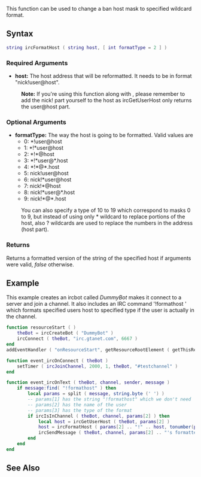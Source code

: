 {{ml_birc}}

This function can be used to change a ban host mask to specified wildcard format.

==Syntax== 
<syntaxhighlight lang="lua">
string ircFormatHost ( string host, [ int formatType = 2 ] )
</syntaxhighlight> 

===Required Arguments=== 
*'''host:''' The host address that will be reformatted. It needs to be in format "nick!user@host".
:'''Note:''' If you're using this function along with {{ml_birc|ircGetUserHost}}, please remember to add the nick! part yourself to the host as ircGetUserHost only returns the user@host part.

===Optional Arguments===
{{OptionalArg}}
*'''formatType:''' The way the host is going to be formatted. Valid values are
**0: *!user@host
**1: *!*user@host
**2: *!*@host
**3: *!*user@*.host
**4: *!*@*.host
**5: nick!user@host
**6: nick!*user@host
**7: nick!*@host
**8: nick!*user@*.host
**9: nick!*@*.host
:You can also specify a type of 10 to 19 which correspond to masks 0 to 9, but instead of using only * wildcard to replace portions of the host, also ? wildcards are used to replace the numbers in the address (host part).

===Returns===
Returns a formatted version of the string of the specified host if arguments were valid, ''false'' otherwise.

==Example==
This example creates an ircbot called ''DummyBot'' makes it connect to a server and join a channel. It also includes an IRC command '!formathost <name> <type>' which formats specified users host to specified type if the user is actually in the channel.
<syntaxhighlight lang="lua">
function resourceStart ( )
    theBot = ircCreateBot ( "DummyBot" )
    ircConnect ( theBot, "irc.gtanet.com", 6667 )
end
addEventHandler ( "onResourceStart", getResourceRootElement ( getThisResource() ), resourceStart )

function event_ircOnConnect ( theBot )
    setTimer ( ircJoinChannel, 2000, 1, theBot, "#testchannel" )
end

function event_ircOnText ( theBot, channel, sender, message )
    if message:find( "!formathost" ) then
        local params = split ( message, string.byte (' ') )
        -- params[1] has the string "!formathost" which we don't need
        -- params[2] has the name of the user
        -- params[3] has the type of the format
        if ircIsInChannel ( theBot, channel, params[2] ) then
            local host = ircGetUserHost ( theBot, params[2] )
            host = ircFormatHost ( params[2] .. "!" .. host, tonumber(params[3]) )
            ircSendMessage ( theBot, channel, params[2] .. "'s formatted host is " .. tostring(host) )
        end
    end
end
</syntaxhighlight>

==See Also==
{{ml_birc functions}}